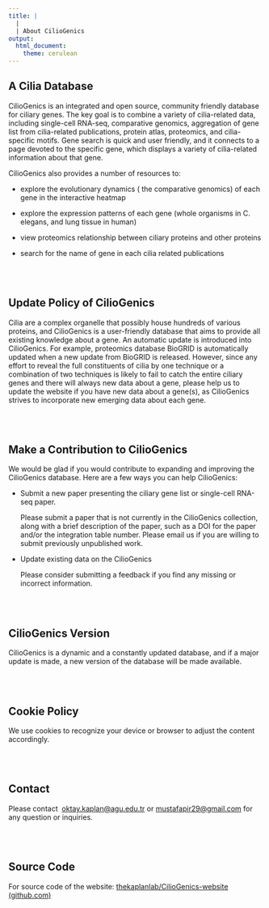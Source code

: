 ```yaml
---
title: | 
  | 
  | About CilioGenics
output: 
  html_document: 
    theme: cerulean
---
```


## A Cilia Database

CilioGenics is an integrated and open source, community friendly database for ciliary genes. The key goal is to combine a variety of cilia-related data, including single-cell RNA-seq, comparative genomics, aggregation of gene list from cilia-related publications, protein atlas, proteomics, and cilia-specific motifs. Gene search is quick and user friendly, and it connects to a page devoted to the specific gene, which displays a variety of cilia-related information about that gene.

CilioGenics also provides a number of resources to:

-   explore the evolutionary dynamics ( the comparative genomics) of each gene in the interactive heatmap

-   explore the expression patterns of each gene (whole organisms in C. elegans, and lung tissue in human)

-   view proteomics relationship between ciliary proteins and other proteins

-   search for the name of gene in each cilia related publications

| <br/><br/>

## Update Policy of CilioGenics

Cilia are a complex organelle that possibly house hundreds of various proteins, and CilioGenics is a user-friendly database that aims to provide all existing knowledge about a gene. An automatic update is introduced into CilioGenics. For example, proteomics database BioGRID is automatically updated when a new update from BioGRID is released. However, since any effort to reveal the full constituents of cilia by one technique or a combination of two techniques is likely to fail to catch the entire ciliary genes and there will always new data about a gene, please help us to update the website if you have new data about a gene(s), as CilioGenics strives to incorporate new emerging data about each gene.

<br/><br/>

## Make a Contribution to CilioGenics

We would be glad if you would contribute to expanding and improving the CilioGenics database. Here are a few ways you can help CilioGenics:

-   Submit a new paper presenting the ciliary gene list or single-cell RNA-seq paper.

    Please submit a paper that is not currently in the CilioGenics collection, along with a brief description of the paper, such as a DOI for the paper and/or the integration table number. Please email us if you are willing to submit previously unpublished work. 

-   Update existing data on the CilioGenics

    Please consider submitting a feedback if you find any missing or incorrect information.

    <br/><br/>

## CilioGenics Version

CilioGenics is a dynamic and a constantly updated database, and if a major update is made, a new version of the database will be made available.

<br/><br/>

## Cookie Policy

We use cookies to recognize your device or browser to adjust the content accordingly.

<br/><br/>

## Contact

Please contact  [oktay.kaplan\@agu.edu.tr](mailto:oktay.kaplan@agu.edu.tr) or [mustafapir29\@gmail.com](mailto:mustafapir29@gmail.com) for any question or inquiries.

<br/><br/>

## Source Code

For source code of the website: [thekaplanlab/CilioGenics-website (github.com)](https://github.com/thekaplanlab/CilioGenics-website)

